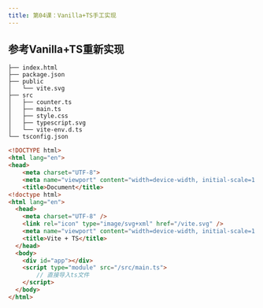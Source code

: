 ```yaml
---
title: 第04课：Vanilla+TS手工实现
---
```

## 参考Vanilla+TS重新实现
```
├── index.html
├── package.json
├── public
│   └── vite.svg 
├── src
│   ├── counter.ts
│   ├── main.ts
│   ├── style.css
│   ├── typescript.svg
│   └── vite-env.d.ts
└── tsconfig.json
```
```html filename="index.html" switcher
<!DOCTYPE html>
<html lang="en">
<head>
    <meta charset="UTF-8">
    <meta name="viewport" content="width=device-width, initial-scale=1.0">
    <title>Document</title>
<!doctype html>
<html lang="en">
  <head>
    <meta charset="UTF-8" />
    <link rel="icon" type="image/svg+xml" href="/vite.svg" />
    <meta name="viewport" content="width=device-width, initial-scale=1.0" />
    <title>Vite + TS</title>
  </head>
  <body>
    <div id="app"></div>
    <script type="module" src="/src/main.ts">
        // 直接导入ts文件
    </script>
  </body>
</html>
```
